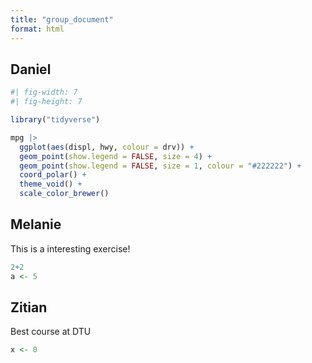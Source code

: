 ```yaml
---
title: "group_document"
format: html
---
```


## Daniel

```r
#| fig-width: 7
#| fig-height: 7

library("tidyverse")

mpg |>
  ggplot(aes(displ, hwy, colour = drv)) + 
  geom_point(show.legend = FALSE, size = 4) + 
  geom_point(show.legend = FALSE, size = 1, colour = "#222222") + 
  coord_polar() + 
  theme_void() + 
  scale_color_brewer()
```

## Melanie

This is a interesting exercise!

```r
2+2 
a <- 5
```

## Zitian

Best course at DTU

```r
x <- 0
```
